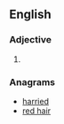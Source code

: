 ==English==

===Adjective===
{{head|en|adjective comparative form}}

# {{en-comparative of|hardy}}

===Anagrams===
* [[harried#English|harried]]
* [[red hair#English|red hair]]
